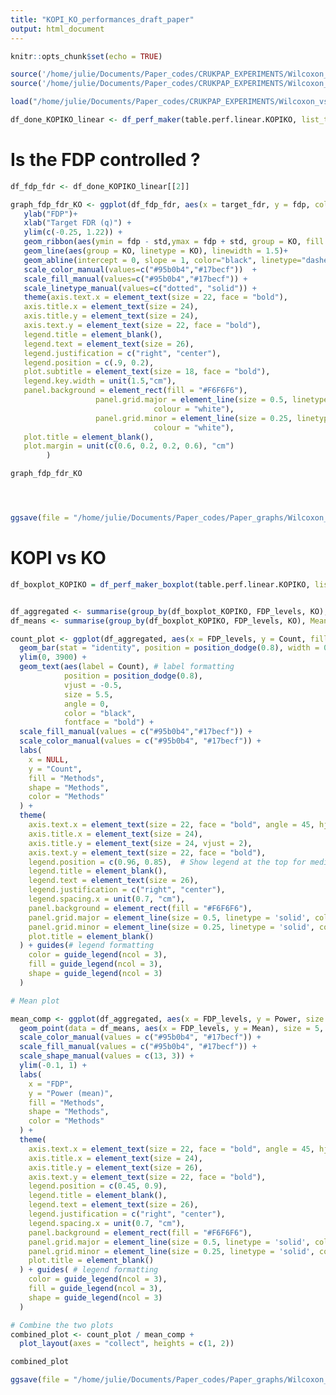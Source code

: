 ```yaml
---
title: "KOPI_KO_performances_draft_paper"
output: html_document
---
```



```r
knitr::opts_chunk$set(echo = TRUE)
```

```r
source('/home/julie/Documents/Paper_codes/CRUKPAP_EXPERIMENTS/Wilcoxon_vs_KO_vs_LASSO_vs_KOPI/Settings.R')
source('/home/julie/Documents/Paper_codes/CRUKPAP_EXPERIMENTS/Wilcoxon_vs_KO_vs_LASSO_vs_KOPI/Functions.R')
```

```r

load("/home/julie/Documents/Paper_codes/CRUKPAP_EXPERIMENTS/Wilcoxon_vs_KO_vs_LASSO_vs_KOPI/R_files/KOPI_KO_linear_table_perfx10.R")

```



```r

df_done_KOPIKO_linear <- df_perf_maker(table.perf.linear.KOPIKO, list_target_fdr = list_target_fdr, stats_names = c("KO ", "KOPI"), n.rep = 100)

```

# Is the FDP controlled ?

```r
df_fdp_fdr <- df_done_KOPIKO_linear[[2]] 

graph_fdp_fdr_KO <- ggplot(df_fdp_fdr, aes(x = target_fdr, y = fdp, color = KO)) + 
   ylab("FDP")+ 
   xlab("Target FDR (q)") + 
   ylim(c(-0.25, 1.22)) + 
   geom_ribbon(aes(ymin = fdp - std,ymax = fdp + std, group = KO, fill = KO), alpha = 0.15, colour = NA) + 
   geom_line(aes(group = KO, linetype = KO), linewidth = 1.5)+
   geom_abline(intercept = 0, slope = 1, color="black", linetype="dashed", linewidth = 1)+
   scale_color_manual(values=c("#95b0b4","#17becf"))  +
   scale_fill_manual(values=c("#95b0b4","#17becf")) +
   scale_linetype_manual(values=c("dotted", "solid")) +
   theme(axis.text.x = element_text(size = 22, face = "bold"),
   axis.title.x = element_text(size = 24),
   axis.title.y = element_text(size = 24),
   axis.text.y = element_text(size = 22, face = "bold"),
   legend.title = element_blank(),
   legend.text = element_text(size = 26),
   legend.justification = c("right", "center"),
   legend.position = c(.9, 0.2),
   plot.subtitle = element_text(size = 18, face = "bold"),
   legend.key.width = unit(1.5,"cm"),
   panel.background = element_rect(fill = "#F6F6F6"),
                   panel.grid.major = element_line(size = 0.5, linetype = 'solid',
                                colour = "white"), 
                   panel.grid.minor = element_line(size = 0.25, linetype = 'solid',
                                colour = "white"),
   plot.title = element_blank(),
   plot.margin = unit(c(0.6, 0.2, 0.2, 0.6), "cm")
        )

graph_fdp_fdr_KO




ggsave(file = "/home/julie/Documents/Paper_codes/Paper_graphs/Wilcoxon_vs_KO_vs_LASSO_vs_KOPI/Figures/SM_figure_14.png", height = 5, width = 7)
```


# KOPI vs KO


```r

df_boxplot_KOPIKO = df_perf_maker_boxplot(table.perf.linear.KOPIKO, list_target_fdr = list_target_fdr, stats_names = c("KO ", "KOPI"), n.rep = 100, length_bin = 0.1)


df_aggregated <- summarise(group_by(df_boxplot_KOPIKO, FDP_levels, KO), Count = n(), .groups = "drop")
df_means <- summarise(group_by(df_boxplot_KOPIKO, FDP_levels, KO), Mean = mean(Power), .groups = "drop")

count_plot <- ggplot(df_aggregated, aes(x = FDP_levels, y = Count, fill = KO, color = KO)) +
  geom_bar(stat = "identity", position = position_dodge(0.8), width = 0.6, alpha = 0.8) +
  ylim(0, 3900) +
  geom_text(aes(label = Count), # label formatting
            position = position_dodge(0.8), 
            vjust = -0.5,  
            size = 5.5,      
            angle = 0,     
            color = "black",
            fontface = "bold") +
  scale_fill_manual(values = c("#95b0b4","#17becf")) +
  scale_color_manual(values = c("#95b0b4", "#17becf")) +
  labs(
    x = NULL,  
    y = "Count",
    fill = "Methods",
    shape = "Methods", 
    color = "Methods"   
  ) +
  theme(
    axis.text.x = element_text(size = 22, face = "bold", angle = 45, hjust = 1),
    axis.title.x = element_text(size = 24),
    axis.title.y = element_text(size = 24, vjust = 2),
    axis.text.y = element_text(size = 22, face = "bold"),
    legend.position = c(0.96, 0.85),  # Show legend at the top for median plot
    legend.title = element_blank(),
    legend.text = element_text(size = 26),
    legend.justification = c("right", "center"),
    legend.spacing.x = unit(0.7, "cm"),
    panel.background = element_rect(fill = "#F6F6F6"),
    panel.grid.major = element_line(size = 0.5, linetype = 'solid', colour = "white"),
    panel.grid.minor = element_line(size = 0.25, linetype = 'solid', colour = "white"),
    plot.title = element_blank()
  ) + guides(# legend formatting
    color = guide_legend(ncol = 3),  
    fill = guide_legend(ncol = 3),  
    shape = guide_legend(ncol = 3)   
  ) 

# Mean plot

mean_comp <- ggplot(df_aggregated, aes(x = FDP_levels, y = Power, size = Count, fill = KO, color = KO, shape = KO)) +
  geom_point(data = df_means, aes(x = FDP_levels, y = Mean), size = 5, stroke = 1.9, position = position_dodge(width = 0.8)) +
  scale_color_manual(values = c("#95b0b4", "#17becf")) +
  scale_fill_manual(values = c("#95b0b4", "#17becf")) +
  scale_shape_manual(values = c(13, 3)) + 
  ylim(-0.1, 1) +
  labs(
    x = "FDP",
    y = "Power (mean)",
    fill = "Methods",
    shape = "Methods",  
    color = "Methods"   
  ) +
  theme(
    axis.text.x = element_text(size = 22, face = "bold", angle = 45, hjust = 1),
    axis.title.x = element_text(size = 24),
    axis.title.y = element_text(size = 26),
    axis.text.y = element_text(size = 22, face = "bold"),
    legend.position = c(0.45, 0.9), 
    legend.title = element_blank(),
    legend.text = element_text(size = 26),
    legend.justification = c("right", "center"),
    legend.spacing.x = unit(0.7, "cm"),
    panel.background = element_rect(fill = "#F6F6F6"),
    panel.grid.major = element_line(size = 0.5, linetype = 'solid', colour = "white"),
    panel.grid.minor = element_line(size = 0.25, linetype = 'solid', colour = "white"),
    plot.title = element_blank()
  ) + guides( # legend formatting
    color = guide_legend(ncol = 3),  
    fill = guide_legend(ncol = 3),   
    shape = guide_legend(ncol = 3)  
  )

# Combine the two plots 
combined_plot <- count_plot / mean_comp +
  plot_layout(axes = "collect", heights = c(1, 2))  

combined_plot

ggsave(file = "/home/julie/Documents/Paper_codes/Paper_graphs/Wilcoxon_vs_KO_vs_LASSO_vs_KOPI/Figures/SM_figure_13.png", height = 10, width = 16)
```
